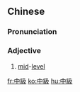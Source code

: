 {{also|中级}}
==Chinese==
{{zh-forms|s=中级}}

===Pronunciation===
{{zh-pron
|m=zhōngjí
|c=zung1 kap1
|mn=tiong-kip
|cat=a
}}

===Adjective===
{{zh-adj}}

# {{lb|zh|attributive}} [[mid]]-[[level]]

[[fr:中級]]
[[ko:中級]]
[[hu:中級]]